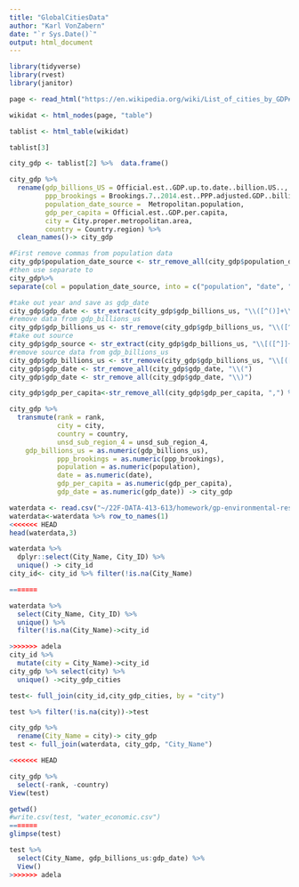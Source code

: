 ```yaml
---
title: "GlobalCitiesData"
author: "Karl VonZabern"
date: "`r Sys.Date()`"
output: html_document
---
```

```r
library(tidyverse)
library(rvest)
library(janitor)
```

```r
page <- read_html("https://en.wikipedia.org/wiki/List_of_cities_by_GDP#Cities_(metropolitan_areas)_by_percentage_of_national_GDP")

wikidat <- html_nodes(page, "table")

tablist <- html_table(wikidat)
```

```r
tablist[3]

city_gdp <- tablist[2] %>%  data.frame()
```

```r
city_gdp %>% 
  rename(gdp_billions_US = Official.est..GDP.up.to.date..billion.US..,
         ppp_brookings = Brookings.7..2014.est..PPP.adjusted.GDP..billion.US..,
         population_date_source =  Metropolitan.population,
         gdp_per_capita = Official.est..GDP.per.capita,
         city = City.proper.metropolitan.area,
         country = Country.region) %>% 
  clean_names()-> city_gdp
```


```r
#First remove commas from population data
city_gdp$population_date_source <- str_remove_all(city_gdp$population_date_source, ",")
#then use separate to 
city_gdp%>% 
separate(col = population_date_source, into = c("population", "date", "source"))-> city_gdp

#take out year and save as gdp_date
city_gdp$gdp_date <- str_extract(city_gdp$gdp_billions_us, "\\([^()]+\\)")
#remove data from gdp_billions_us
city_gdp$gdp_billions_us <- str_remove(city_gdp$gdp_billions_us, "\\([^()]+\\)")
#take out source
city_gdp$gdp_source <- str_extract(city_gdp$gdp_billions_us, "\\[([^]]+)\\].*")
#remove source data from gdp_billions_us
city_gdp$gdp_billions_us <- str_remove(city_gdp$gdp_billions_us, "\\[([^]]+)\\].*") %>% str_trim()
city_gdp$gdp_date <- str_remove_all(city_gdp$gdp_date, "\\(")
city_gdp$gdp_date <- str_remove_all(city_gdp$gdp_date, "\\)")
```
```r
city_gdp$gdp_per_capita<-str_remove_all(city_gdp$gdp_per_capita, ",") %>% as.numeric()

city_gdp %>% 
  transmute(rank = rank,
            city = city,
            country = country,
            unsd_sub_region_4 = unsd_sub_region_4,
    gdp_billions_us = as.numeric(gdp_billions_us), 
            ppp_brookings = as.numeric(ppp_brookings),
            population = as.numeric(population),
            date = as.numeric(date), 
            gdp_per_capita = as.numeric(gdp_per_capita), 
            gdp_date = as.numeric(gdp_date)) -> city_gdp
```
```r
waterdata <- read.csv("~/22F-DATA-413-613/homework/gp-environmental-research/data/waterdata.csv", header=FALSE)
waterdata<-waterdata %>% row_to_names(1)
<<<<<<< HEAD
head(waterdata,3)
```
```r
waterdata %>% 
  dplyr::select(City_Name, City_ID) %>% 
  unique() -> city_id
city_id<- city_id %>% filter(!is.na(City_Name)
```
```r
=======

waterdata %>% 
  select(City_Name, City_ID) %>% 
  unique() %>% 
  filter(!is.na(City_Name)->city_id

>>>>>>> adela
city_id %>% 
  mutate(city = City_Name)->city_id
city_gdp %>% select(city) %>% 
  unique() ->city_gdp_cities

test<- full_join(city_id,city_gdp_cities, by = "city")

test %>% filter(!is.na(city))->test

city_gdp %>% 
  rename(City_Name = city)-> city_gdp
test <- full_join(waterdata, city_gdp, "City_Name")

<<<<<<< HEAD

city_gdp %>% 
  select(-rank, -country)
View(test)
```


```r
getwd()
#write.csv(test, "water_economic.csv")
=======
glimpse(test)
```
```r

test %>% 
  select(City_Name, gdp_billions_us:gdp_date) %>% 
  View()
>>>>>>> adela
```

